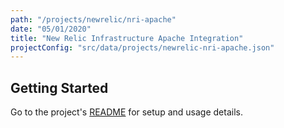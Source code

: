 ```yaml
---
path: "/projects/newrelic/nri-apache"
date: "05/01/2020"
title: "New Relic Infrastructure Apache Integration"
projectConfig: "src/data/projects/newrelic-nri-apache.json"
---
```


## Getting Started

Go to the project's [README](https://github.com/newrelic/nri-apache#readme) for setup and usage details.





